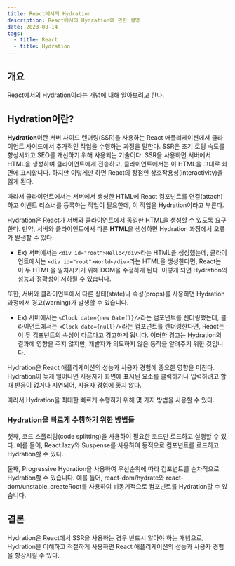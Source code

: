 ```yaml
---
title: React에서의 Hydration
description: React에서의 Hydration에 관한 설명
date: 2023-08-14
tags:
  - title: React
  - title: Hydration
---
```

## 개요

React에서의 Hydration이라는 개념에 대해 알아보려고 한다.

## Hydration이란?

**Hydration**이란 서버 사이드 렌더링(SSR)을 사용하는 React 애플리케이션에서 클라이언트 사이드에서 추가적인 작업을 수행하는 과정을 말한다.
SSR은 초기 로딩 속도를 향상시키고 SEO를 개선하기 위해 사용되는 기술이다.
SSR을 사용하면 서버에서 HTML을 생성하여 클라이언트에게 전송하고, 클라이언트에서는 이 HTML을 그대로 화면에 표시합니다. 
하지만 이렇게만 하면 React의 장점인 상호작용성(interactivity)을 잃게 된다. 

따라서 클라이언트에서는 서버에서 생성한 HTML에 React 컴포넌트를 연결(attach)하고 이벤트 리스너를 등록하는 작업이 필요한데, 이 작업을 Hydration이라고 부른다.

Hydration은 React가 서버와 클라이언트에서 동일한 HTML을 생성할 수 있도록 요구한다.
만약, 서버와 클라이언트에서 다른 **HTML**을 생성하면 Hydration 과정에서 오류가 발생할 수 있다.

- Ex) 서버에서는 `<div id="root">Hello</div>`라는 HTML을 생성했는데, 클라이언트에서는 `<div id="root">World</div>`라는 HTML을 생성한다면, React는 이 두 HTML을 일치시키기 위해 DOM을 수정하게 된다. 이렇게 되면 Hydration의 성능과 정확성이 저하될 수 있습니다.

또한, 서버와 클라이언트에서 다른 상태(state)나 속성(props)를 사용하면 Hydration 과정에서 경고(warning)가 발생할 수 있습니다. 

- Ex) 서버에서는 `<Clock date={new Date()}/>`라는 컴포넌트를 렌더링했는데, 클라이언트에서는 `<Clock date={null}/>`라는 컴포넌트를 렌더링한다면, React는 이 두 컴포넌트의 속성이 다르다고 경고하게 됩니다. 이러한 경고는 Hydration의 결과에 영향을 주지 않지만, 개발자가 의도하지 않은 동작을 알려주기 위한 것입니다.

Hydration은 React 애플리케이션의 성능과 사용자 경험에 중요한 영향을 미친다. 
Hydration이 늦게 일어나면 사용자가 화면에 표시된 요소를 클릭하거나 입력하려고 할 때 반응이 없거나 지연되어, 사용자 경험에 좋지 않다. 

따라서 Hydration을 최대한 빠르게 수행하기 위해 몇 가지 방법을 사용할 수 있다.

### Hydration을 빠르게 수행하기 위한 방법들

첫째, 코드 스플리팅(code splitting)을 사용하여 필요한 코드만 로드하고 실행할 수 있다.
예를 들어, React.lazy와 Suspense를 사용하여 동적으로 컴포넌트를 로드하고 Hydration할 수 있다.

둘째, Progressive Hydration을 사용하여 우선순위에 따라 컴포넌트를 순차적으로 Hydration할 수 있습니다. 
예를 들어, react-dom/hydrate와 react-dom/unstable_createRoot를 사용하여 비동기적으로 컴포넌트를 Hydration할 수 있습니다.

## 결론

Hydration은 React에서 SSR을 사용하는 경우 반드시 알아야 하는 개념으로, Hydration을 이해하고 적절하게 사용하면 React 애플리케이션의 성능과 사용자 경험을 향상시킬 수 있다.